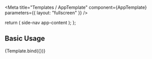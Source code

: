 

<Meta
  title="Templates / AppTemplate"
  component={AppTemplate}
  parameters={{
    layout: "fullscreen"
  }}
/>

  return (
    <AppTemplate>
      <AppSideNav>
        <Flex color="white" bg="red" height="100vh" width="240px" alignItems="center" justifyContent="center">
          side-nav
        </Flex>
      </AppSideNav>
      <AppContent>
        <Flex color="white" bg="blue" height="100vh" alignItems="center" justifyContent="center">
          app-content
        </Flex>
      </AppContent>
    </AppTemplate>
  );
};

## Basic Usage

<Canvas>
  <Story name="AppTemplate" args={{}}>
    {Template.bind({})}
  </Story>
</Canvas>

